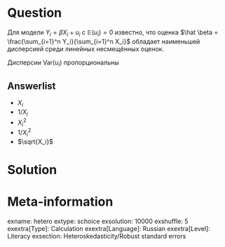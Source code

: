 Question
========
Для модели $Y_i = \beta X_i + u_i$ c $\mathbb{E}(u_i) = 0$ известно,
что оценка $\hat \beta = \frac{\sum_{i=1}^n Y_i}{\sum_{i=1}^n X_i}$ обладает наименьшей дисперсией 
среди линейных несмещённых оценок. 

Дисперсии $\mathrm{Var}(u_i)$ пропорциональны

Answerlist
----------
* $X_i$
* $1/X_i$
* $X_i^2$
* $1/X_i^2$
* $\sqrt{X_i}$


Solution
========


Meta-information
================
exname: hetero
extype: schoice
exsolution: 10000
exshuffle: 5
exextra[Type]: Calculation
exextra[Language]: Russian
exextra[Level]: Literacy
exsection: Heteroskedasticity/Robust standard errors